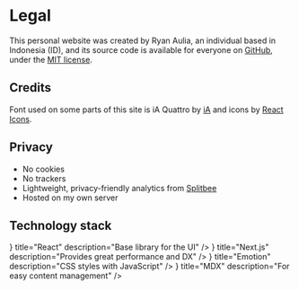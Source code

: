 


# Legal

This personal website was created by Ryan Aulia, an individual based in Indonesia (ID), and its source code is available for everyone on [GitHub](https://github.com/aulianza/hello), under the [MIT license](https://opensource.org/licenses/MIT).

## Credits

Font used on some parts of this site is iA Quattro by [iA](https://ia.net/) and icons by [React Icons](https://react-icons.github.io/react-icons).

## Privacy

- No cookies
- No trackers
- Lightweight, privacy-friendly analytics from [Splitbee](https://splitbee.io/)
- Hosted on my own server

## Technology stack

<ResponsiveGrid>
	<Item
		icon={<SiReact size={20}/>}
		title="React"
		description="Base library for the UI"
	/>
	<Item
		icon={<SiNextDotJs size={20}/>}
		title="Next.js"
		description="Provides great performance and DX"
	/>
	<Item
		icon={<SiStyledComponents size={20}/>}
		title="Emotion"
		description="CSS styles with JavaScript"
	/>
	<Item
		icon={<SiMarkdown size={20}/>}
		title="MDX"
		description="For easy content management"
	/>
</ResponsiveGrid>

<div className="h-32"/>


